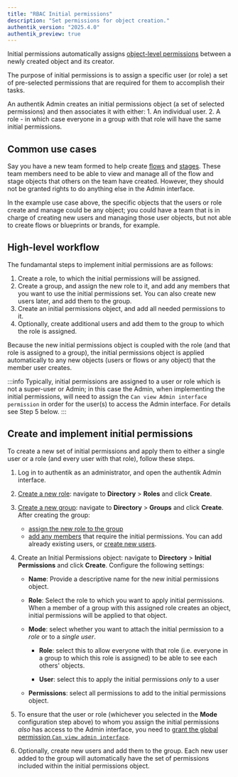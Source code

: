 ```yaml
---
title: "RBAC Initial permissions"
description: "Set permissions for object creation."
authentik_version: "2025.4.0"
authentik_preview: true
---
```


Initial permissions automatically assigns [object-level permissions](./permissions.md#object-permissions) between a newly created object and its creator.

The purpose of initial permissions is to assign a specific user (or role) a set of pre-selected permissions that are required for them to accomplish their tasks.

An authentik Admin creates an initial permissions object (a set of selected permissions) and then associates it with either: 1. An individual user. 2. A role - in which case everyone in a group with that role will have the same initial permissions.

## Common use cases

Say you have a new team formed to help create [flows](../../add-secure-apps/flows-stages/flow/index.md) and [stages](../../add-secure-apps/flows-stages/stages/index.md). These team members need to be able to view and manage all of the flow and stage objects that others on the team have created. However, they should not be granted rights to do anything else in the Admin interface.

In the example use case above, the specific objects that the users or role create and manage could be any object; you could have a team that is in charge of creating new users and managing those user objects, but not able to create flows or blueprints or brands, for example.

## High-level workflow

The fundamantal steps to implement initial permissions are as follows:

1. Create a role, to which the initial permissions will be assigned.
2. Create a group, and assign the new role to it, and add any members that you want to use the initial permissions set. You can also create new users later, and add them to the group.
3. Create an initial permissions object, and add all needed permissions to it.
4. Optionally, create additional users and add them to the group to which the role is assigned.

Because the new initial permissions object is coupled with the role (and that role is assigned to a group), the initial permissions object is applied automatically to any new objects (users or flows or any object) that the member user creates.

:::info
Typically, initial permissions are assigned to a user or role which is not a super-user or Admin; in this case the Admin, when implementing the initial permissions, will need to assign the `Can view Admin interface permission` in order for the user(s) to access the Admin interface. For details see Step 5 below.
:::

## Create and implement initial permissions

To create a new set of initial permissions and apply them to either a single user or a role (and every user with that role), follow these steps.

1. Log in to authentik as an administrator, and open the authentik Admin interface.
2. [Create a new role](../roles/manage_roles.md): navigate to **Directory** > **Roles** and click **Create**.

3. [Create a new group](../groups/manage_groups.mdx): navigate to **Directory** > **Groups** and click **Create**. After creating the group:

    - [assign the new role to the group](../groups/manage_groups.mdx#assign-a-role-to-a-group)
    - [add any members](../user/user_basic_operations.md#add-a-user-to-a-group) that require the initial permissions. You can add already existing users, or [create new users](../user/user_basic_operations.md#create-a-user).

4. Create an Initial Permissions object: navigate to **Directory** > **Initial Permissions** and click **Create**. Configure the following settings:

    - **Name**: Provide a descriptive name for the new initial permissions object.

    - **Role**: Select the role to which you want to apply initial permissions. When a member of a group with this assigned role creates an object, initial permissions will be applied to that object.

    - **Mode**: select whether you want to attach the initial permission to a _role_ or to a _single user_.

        - **Role**: select this to allow everyone with that role (i.e. everyone in a group to which this role is assigned) to be able to see each others' objects.

        - **User**: select this to apply the initial permissions _only_ to a user

    - **Permissions**: select all permissions to add to the initial permissions object.

5. To ensure that the user or role (whichever you selected in the **Mode** configuration step above) to whom you assign the initial permissions _also_ has access to the Admin interface, you need to [grant the global permission `Can view admin interface`](./manage_permissions#assign-can-view-admin-interface-permissions).

6. Optionally, create new users and add them to the group. Each new user added to the group will automatically have the set of permissions included within the initial permissions object.
